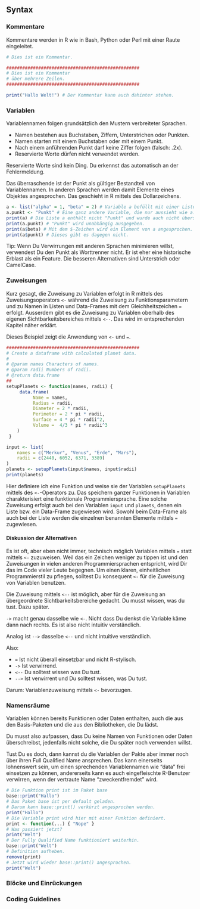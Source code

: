 ## Syntax

### Kommentare

Kommentare werden in R wie in Bash, Python oder Perl mit einer Raute
eingeleitet.

```r

# Dies ist ein Kommentar.

##################################################
# Dies ist ein Kommentar
# über mehrere Zeilen.
##################################################

print("Hallo Welt!") # Der Kommentar kann auch dahinter stehen.

```

### Variablen

Variablennamen folgen grundsätzlich den Mustern verbreiteter Sprachen.

* Namen bestehen aus Buchstaben, Ziffern, Unterstrichen oder Punkten.
* Namen starten mit einem Buchstaben oder mit einem Punkt.
* Nach einem anführenden Punkt darf keine Ziffer folgen (falsch: .2x).
* Reservierte Worte dürfen nicht verwendet werden.

Reservierte Worte sind kein Ding. Du erkennst das automatisch an der
Fehlermeldung.

Das überraschende ist der Punkt als gültiger Bestandteil von Variablennamen. In
anderen Sprachen werden damit Elemente eines Objektes angesprochen. Das
geschieht in R mittels des Dollarzeichens.

```r
a <- list("alpha" = 1, "beta" = 2) # Variable a befüllt mit einer Liste.
a.punkt <- "Punkt" # Eine ganz andere Variable, die nur aussieht wie a.
print(a) # Die Liste a enthält nicht "Punkt" und wurde auch nicht überschrieben.
print(a.punkt) # "Punkt" wird unabhängig ausgegeben.
print(a$beta) # Mit dem $-Zeichen wird ein Element von a angesprochen.
print(a$punkt) # Dieses gibt es dagegen nicht.
```

Tip: Wenn Du Verwirrungen mit anderen Sprachen minimieren willst, verwendest Du
den Punkt als Worttrenner nicht. Er ist eher eine historische Erblast als ein
Feature. Die besseren Alternativen sind Unterstrich oder CamelCase.

### Zuweisungen

Kurz gesagt, die Zuweisung zu Variablen erfolgt in R mittels des
Zuweisungsoperators `<-`  während die Zuweisung zu Funktionsparametern und zu
Namen in Listen und Data-Frames mit dem Gleichheitszeichen `=` erfolgt.
Ausserdem gibt es die Zuweisung zu Variablen oberhalb des eigenen
Sichtbarkeitsbereiches mittels `<--`. Das wird im entsprechenden Kapitel näher
erklärt.

Dieses Beispiel zeigt die Anwendung von `<-` und `=`.

```r
##################################################
# Create a dataframe with calculated planet data.
#
# @param names Characters of names.
# @param radii Numbers of radii.
# @return data.frame
##
setupPlanets <- function(names, radii) {
     data.frame(
          Name = names,
          Radius = radii,
          Diameter = 2 * radii,
          Perimeter = 2 * pi * radii,
          Surface = 4 * pi * radii^2,
          Volume =  4/3 * pi * radii^3
    )
 }

input <- list(
    names = c("Merkur", "Venus", "Erde", "Mars"),
    radii = c(2440, 6052, 6371, 3389)
)
planets <- setupPlanets(input$names, input$radii)
print(planets)
```

Hier definiere ich eine Funktion und weise sie der Variablen `setupPlanets`
mittels des `<-`-Operators zu.  Das speichern ganzer Funktionen in Variablen
charakterisiert eine funktionale Programmiersprache. Eine solche Zuweisung
erfolgt auch bei den Variablen `input` und `planets`, denen ein Liste bzw. ein
Data-Frame zugewiesen wird.  Sowohl beim Data-Frame als auch bei der Liste
werden die einzelnen benannten Elemente mittels `=` zugewiesen.

#### Diskussion der Alternativen

Es ist oft, aber eben nicht immer, technisch möglich Variablen mittels `=`
statt mittels `<-` zuzuweisen. Weil das ein Zeichen weniger zu tippen ist und
den Zuweisungen in vielen anderen Programmiersprachen entspricht, wird Dir das
im Code vieler Leute begegnen. Um einen klaren, einheitlichen Programmierstil
zu pflegen, solltest Du konsequent `<-` für die Zuweisung von Variablen
benutzen.

Die Zuweisung mittels `<--` ist möglich, aber für die Zuweisung an übergeordnete
Sichtbarkeitsbereiche gedacht. Du musst wissen, was du tust. Dazu später.

`->` macht genau dasselbe wie `<-`. Nicht dass Du denkst die Variable käme
dann nach rechts. Es ist also nicht intuitiv verständlich.

Analog ist `-->` dasselbe `<--` und nicht intuitive verständlich.

Also:

* `=` Ist nicht überall einsetzbar und nicht R-stylisch.
* `->` Ist verwirrend.
* `<--` Du solltest wissen was Du tust.
* `-->` Ist verwirrent und Du solltest wissen, was Du tust.

Darum: Variablenzuweisung mittels `<-` bevorzugen.

### Namensräume

Variablen können bereits Funktionen oder Daten enthalten, auch die aus
den Basis-Paketen und die aus den Bibliotheken, die Du lädst.

Du musst also
aufpassen, dass Du keine Namen von Funktionen oder Daten überschreibst,
jedenfalls nicht solche, die Du später noch verwenden willst.

Tust Du es doch, dann kannst du die Variablen der Pakte aber immer noch über
ihren Full Qualified Name ansprechen. Das kann einerseits lohnenswert sein, um
einen sprechenden Variablennamen wie "data" frei einsetzen zu können,
andererseits  kann es auch eingefleischte R-Benutzer verwirren, wenn der
vertraute Name "zweckentfremdet" wird.

```r
# Die Funktion print ist im Paket base
base::print("Hallo")
# Das Paket base ist per default geladen.
# Darum kann base::print() verkürzt angesprochen werden.
print("Hallo")
# Die Variable print wird hier mit einer Funktion definiert.
print <- function(...) { "Nope" }
# Was passiert jetzt?
print("Welt")
# Der Fully Qualified Name funktioniert weiterhin.
base::print("Welt")
# Definition aufheben.
remove(print)
# Jetzt wird wieder base::print() angesprochen.
print("Welt")
```

### Blöcke und Einrückungen

### Coding Guidelines



